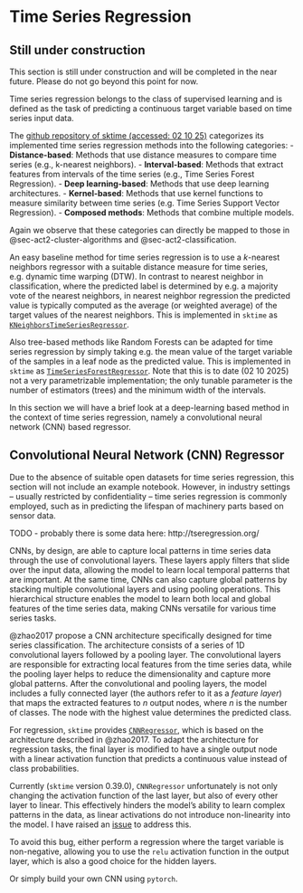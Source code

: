 # Time Series Regression

::: {.callout-caution}
## Still under construction

This section is still under construction and will be completed in the near future.
Please do not go beyond this point for now.
:::

Time series regression belongs to the class of supervised learning and is defined as the task of predicting a continuous target variable based on time series input data.

The [github repository of sktime (accessed: 02 10 25)](https://github.com/sktime/sktime/tree/main/sktime/regression) categorizes its implemented time series regression methods into the following categories:
- **Distance-based**: Methods that use distance measures to compare time series (e.g., k-nearest neighbors).
- **Interval-based**: Methods that extract features from intervals of the time series (e.g., Time Series Forest Regression).
- **Deep learning-based**: Methods that use deep learning architectures.
- **Kernel-based**: Methods that use kernel functions to measure similarity between time series (e.g. Time Series Support Vector Regression).
- **Composed methods**: Methods that combine multiple models.

Again we observe that these categories can directly be mapped to those in @{sec-act2-cluster-algorithms} and @{sec-act2-classification}.

An easy baseline method for time series regression is to use a $k$-nearest neighbors regressor with a suitable distance measure for time series, e.g. dynamic time warping (DTW).
In contrast to nearest neighbor in classification, where the predicted label is determined by e.g. a majority vote of the nearest neighbors, in nearest neighbor regression the predicted value is typically computed as the average (or weighted average) of the target values of the nearest neighbors.
This is implemented in `sktime` as [`KNeighborsTimeSeriesRegressor`](https://www.sktime.net/en/latest/api_reference/auto_generated/sktime.regression.distance_based.KNeighborsTimeSeriesRegressor.html).

Also tree-based methods like Random Forests can be adapted for time series regression by simply taking e.g. the mean value of the target variable of the samples in a leaf node as the predicted value.
This is implemented in `sktime` as [`TimeSeriesForestRegressor`](https://www.sktime.net/en/latest/api_reference/auto_generated/sktime.regression.interval_based.TimeSeriesForestRegressor.html).
Note that this is to date (02 10 2025) not a very parametrizable implementation; the only tunable parameter is the number of estimators (trees) and the minimum width of the intervals.

In this section we will have a brief look at a deep-learning based method in the context of time series regression, namely a convolutional neural network (CNN) based regressor.

## Convolutional Neural Network (CNN) Regressor

::: {.callout-note}
Due to the absence of suitable open datasets for time series regression, this section will not include an example notebook.
However, in industry settings -- usually restricted by confidentiality -- time series regression is commonly employed, such as in predicting the lifespan of machinery parts based on sensor data.

TODO - probably there is some data here: http://tseregression.org/
:::

CNNs, by design, are able to capture local patterns in time series data through the use of convolutional layers.
These layers apply filters that slide over the input data, allowing the model to learn local temporal patterns that are important.
At the same time, CNNs can also capture global patterns by stacking multiple convolutional layers and using pooling operations.
This hierarchical structure enables the model to learn both local and global features of the time series data, making CNNs versatile for various time series tasks.

@zhao2017 propose a CNN architecture specifically designed for time series classification.
The architecture consists of a series of 1D convolutional layers followed by a pooling layer.
The convolutional layers are responsible for extracting local features from the time series data, while the pooling layer helps to reduce the dimensionality and capture more global patterns.
After the convolutional and pooling layers, the model includes a fully connected layer (the authors refer to it as a _feature layer_) that maps the extracted features to $n$ output nodes, where $n$ is the number of classes.
The node with the highest value determines the predicted class.

For regression, `sktime` provides [`CNNRegressor`](https://www.sktime.net/en/latest/api_reference/auto_generated/sktime.regression.deep_learning.cnn.CNNRegressor.html), which is based on the architecture described in @{zhao2017}.
To adapt the architecture for regression tasks, the final layer is modified to have a single output node with a linear activation function that predicts a continuous value instead of class probabilities.

::: {.callout-caution appearance="simple" collapse="true" icon=false}
Currently (`sktime` version 0.39.0), `CNNRegressor` unfortunately is not only changing the activation function of the last layer, but also of every other layer to linear.
This effectively hinders the model's ability to learn complex patterns in the data, as linear activations do not introduce non-linearity into the model.
I have raised an [issue](https://github.com/sktime/sktime/issues/8878) to address this.

To avoid this bug, either perform a regression where the target variable is non-negative, allowing you to use the `relu` activation function in the output layer, which is also a good choice for the hidden layers.

Or simply build your own CNN using `pytorch`.
:::
